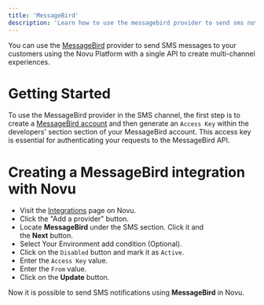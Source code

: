 ```yaml
---
title: 'MessageBird'
description: 'Learn how to use the messagebird provider to send sms notifications using Novu'
---
```


You can use the [MessageBird](https://www.messagebird.com) provider to send SMS messages to your customers using the Novu Platform with a single API to create multi-channel experiences.

# Getting Started

To use the MessageBird provider in the SMS channel, the first step is to create a [MessageBird account](https://www.messagebird.com/en/sign-up) and then generate an `Access Key` within the developers' section section of your MessageBird account. This access key is essential for authenticating your requests to the MessageBird API.

# Creating a MessageBird integration with Novu

- Visit the [Integrations](https://web.novu.co/integrations) page on Novu.
- Click the "Add a provider" button.
- Locate **MessageBird** under the SMS section. Click it and the **Next** button.
- Select Your Environment add condition (Optional).
- Click on the `Disabled` button and mark it as `Active`.
- Enter the `Access Key` value.
- Enter the `From` value.
- Click on the **Update** button.

Now it is possible to send SMS notifications using **MessageBird** in Novu.